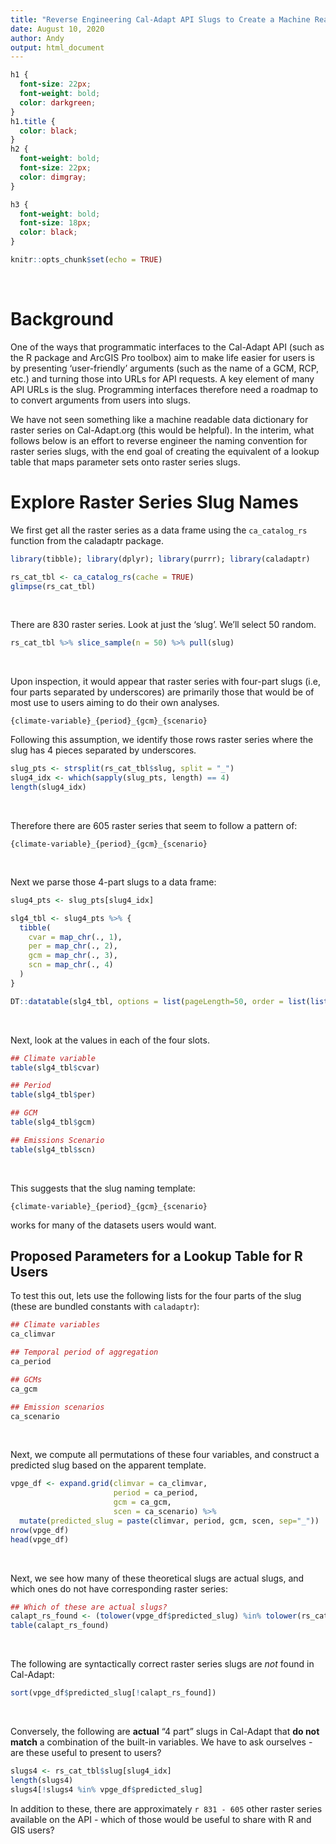 ```yaml
---
title: "Reverse Engineering Cal-Adapt API Slugs to Create a Machine Readable Data Catalog of Raster Series"
date: August 10, 2020
author: Andy
output: html_document
---
```


```css
h1 {
  font-size: 22px;
  font-weight: bold;
  color: darkgreen;
}
h1.title {
  color: black;
}
h2 {
  font-weight: bold;
  font-size: 22px;
  color: dimgray;
}

h3 {
  font-weight: bold;
  font-size: 18px;
  color: black;
}
```


```r
knitr::opts_chunk$set(echo = TRUE)

```

\

# Background

One of the ways that programmatic interfaces to the Cal-Adapt API (such as the R package and ArcGIS Pro toolbox) aim to make life easier for users is by presenting 'user-friendly' arguments (such as the name of a GCM, RCP, etc.) and turning those into URLs for API requests. A key element of many API URLs is the slug. Programming interfaces therefore need a roadmap to to convert arguments from users into slugs.

We have not seen something like a machine readable data dictionary for raster series on Cal-Adapt.org (this would be helpful). In the interim, what follows below is an effort to reverse engineer the naming convention for raster series slugs, with the end goal of creating the equivalent of a lookup table that maps parameter sets onto raster series slugs.

# Explore Raster Series Slug Names

We first get all the raster series as a data frame using the `ca_catalog_rs` function from the caladaptr package.

```r
library(tibble); library(dplyr); library(purrr); library(caladaptr)

rs_cat_tbl <- ca_catalog_rs(cache = TRUE)
glimpse(rs_cat_tbl)
```

\

There are 830 raster series. Look at just the 'slug'. We'll select 50 random.

```r
rs_cat_tbl %>% slice_sample(n = 50) %>% pull(slug)
```

\

Upon inspection, it would appear that raster series with four-part slugs (i.e, four parts separated by underscores) are primarily those that would be of most use to users aiming to do their own analyses.

`{climate-variable}_{period}_{gcm}_{scenario}`

Following this assumption, we identify those rows raster series where the slug has 4 pieces separated by underscores.

```r
slug_pts <- strsplit(rs_cat_tbl$slug, split = "_")
slug4_idx <- which(sapply(slug_pts, length) == 4)
length(slug4_idx)
```

\

Therefore there are 605 raster series that seem to follow a pattern of:

`{climate-variable}_{period}_{gcm}_{scenario}`

\

Next we parse those 4-part slugs to a data frame:

```r
slug4_pts <- slug_pts[slug4_idx]

slg4_tbl <- slug4_pts %>% {
  tibble(
    cvar = map_chr(., 1),
    per = map_chr(., 2),
    gcm = map_chr(., 3),
    scn = map_chr(., 4)
  )
}
```


```r
DT::datatable(slg4_tbl, options = list(pageLength=50, order = list(list(0, 'asc'))))
```



\

Next, look at the values in each of the four slots.

```r
## Climate variable
table(slg4_tbl$cvar)

## Period
table(slg4_tbl$per)

## GCM
table(slg4_tbl$gcm)

## Emissions Scenario
table(slg4_tbl$scn)
```

\

This suggests that the slug naming template:

`{climate-variable}_{period}_{gcm}_{scenario}`

works for many of the datasets users would want. 

## Proposed Parameters for a Lookup Table for R Users

To test this out, lets use the following lists for the four parts of the slug (these are bundled constants with `caladaptr`):

```r
## Climate variables
ca_climvar

## Temporal period of aggregation
ca_period

## GCMs
ca_gcm

## Emission scenarios
ca_scenario
```

\

Next, we compute all permutations of these four variables, and construct a predicted slug based on the  apparent template.

```r
vpge_df <- expand.grid(climvar = ca_climvar, 
                       period = ca_period, 
                       gcm = ca_gcm, 
                       scen = ca_scenario) %>% 
  mutate(predicted_slug = paste(climvar, period, gcm, scen, sep="_"))
nrow(vpge_df)
head(vpge_df)
```

\

Next, we see how many of these theoretical slugs are actual slugs, and which ones do not have corresponding raster series:

```r
## Which of these are actual slugs?
calapt_rs_found <- (tolower(vpge_df$predicted_slug) %in% tolower(rs_cat_tbl$slug))
table(calapt_rs_found)
```

\

The following are syntactically correct raster series slugs are *not* found in Cal-Adapt:

```r
sort(vpge_df$predicted_slug[!calapt_rs_found])
```

\

Conversely, the following are **actual** "4 part" slugs in Cal-Adapt that **do not match** a combination of the built-in variables. We have to ask ourselves - are these useful to present to users?

```r
slugs4 <- rs_cat_tbl$slug[slug4_idx]
length(slugs4)
slugs4[!slugs4 %in% vpge_df$predicted_slug]
```

In addition to these, there are approximately `r 831 - 605` other raster series available on the API - which of those would be useful to share with R and GIS users?

